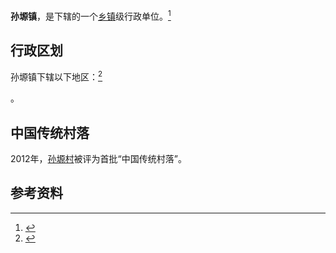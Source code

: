 {{中国乡级行政区|61/02/04/108/000}}

'''孙塬镇'''，是{{PRC admin/fullname|61/02/04/108/000|3}}下辖的一个[[乡镇|乡镇]]级行政单位。<ref>{{PRC admin/ref sgc|{{PRC admin/parent|61/02/04/108/000}}}}</ref>

== 行政区划 ==

孙塬镇下辖以下地区：<ref>{{PRC admin/ref sgc|61/02/04/108/000}}</ref>

{{PRC admin/children|61/02/04/108/000}}。

==中国传统村落==
2012年，[[孙塬村|孙塬村]]被评为首批“中国传统村落”。

== 参考资料 ==

{{reflist}}

{{行政区划小作品}}
{{PRC admin/navcat|61/02/04/108/000}}